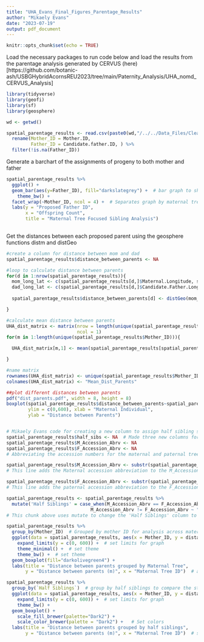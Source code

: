 ```yaml
---
title: "UHA_Evans_Final_Figures_Parentage_Results"
author: "Mikaely Evans"
date: "2023-07-19"
output: pdf_document
---
```


```r
knitr::opts_chunk$set(echo = TRUE)
```

Load the necessary packages to run code below and load the results from the parentage analysis generated by CERVUS (here)[https://github.com/botanic-ash/USBGHybridAcornsREU2023/tree/main/Paternity_Analysis/UHA_nomd_CERVUS_Analysis]
```r
library(tidyverse)
library(geofi)
library(sf)
library(geosphere)

wd <- getwd()

spatial_parentage_results <- read.csv(paste0(wd,"/../../Data_Files/Clean_Data_Files/Clean_csv/UHA_full_parentage.csv")) %>%
  rename(Mother_ID = Mother.ID, 
         Father_ID = Candidate.father.ID, ) %>%
  filter(!is.na(Father_ID))
```


Generate a barchart of the assignments of progeny to both mother and father
```r
spatial_parentage_results %>%
  ggplot() +
  geom_bar(aes(y=Father_ID), fill="darkslategrey") +  # bar graph to show offspring by father
    theme_bw() +
  facet_wrap(~Mother_ID, ncol = 4) +  # Separates graph by maternal tree
  labs(y = "Proposed Father ID",
       x = "Offspring Count",
       title = "Maternal Tree Focused Sibling Analysis")
  
```

Get the distances between each proposed parent using the geosphere functions distm and distGeo
```r
#create a column for distance between mom and dad 
spatial_parentage_results$distance_between_parents <- NA

#loop to calculate distance between parents
for(d in 1:nrow(spatial_parentage_results)){
  mom_long_lat <- c(spatial_parentage_results[d,]$Maternal.Longitude, spatial_parentage_results[d,]$Maternal.Latitude)
  dad_long_lat <- c(spatial_parentage_results[d,]$Candidate.Father.Longitude, spatial_parentage_results[d,]$Candidate.Father.Latitude)
  
  spatial_parentage_results$distance_between_parents[d] <- distGeo(mom_long_lat,dad_long_lat) 

}

#calculate mean distance between parents 
UHA_dist_matrix <- matrix(nrow = length(unique(spatial_parentage_results$Mother_ID)),
                          ncol = 1)
for(m in 1:length(unique(spatial_parentage_results$Mother_ID))){

  UHA_dist_matrix[m,1] <- mean(spatial_parentage_results[spatial_parentage_results$Mother_ID == unique(spatial_parentage_results$Mother_ID)[[m]],][,15])

}

#name matrix 
rownames(UHA_dist_matrix) <- unique(spatial_parentage_results$Mother_ID)
colnames(UHA_dist_matrix) <- "Mean_Dist_Parents"

##plot different distances between parents 
pdf("dist_parents.pdf", width = 8, height = 8)
boxplot(spatial_parentage_results$distance_between_parents~spatial_parentage_results$Mother_ID,
        ylim = c(0,600), xlab = "Maternal Individual",
        ylab = "Distance between Parents")


# Mikaely Evans code for creating a new column to assign half sibling status to all the offspring
spatial_parentage_results$half_sibs <- NA  # Made three new columns for this analysis
spatial_parentage_results$M_Accession_Abrv <- NA  
spatial_parentage_results$F_Accession_Abrv <- NA
# Abbreviating the accession numbers for the maternal and paternal trees was necessary to assign half sibling status because it is only necessary to look at the first 6 characters in the accession number to know if the trees came from the same lineage.

spatial_parentage_results$M_Accession_Abrv <- substr(spatial_parentage_results$Mother_Accession, 0, 6)
# This line adds the Maternal accession abbreviation to the M_Accession_Abrv column

spatial_parentage_results$F_Accession_Abrv <- substr(spatial_parentage_results$Candidate_Father_Accesion, 0, 6)
# This line adds the paternal accession abbreviation to the F_Accession_Abrv column

spatial_parentage_results <- spatial_parentage_results %>%
  mutate('Half Siblings' = case_when(M_Accession_Abrv == F_Accession_Abrv ~ "Mating with half siblings",
                               M_Accession_Abrv != F_Accession_Abrv ~ "Not mating with half siblings"))
# This chunk above uses mutate to change the 'Half Siblings' column to represent the cases when the maternal accession and paternal accession match, and when they don't. They are represented by short phrases that are easier for readers to understand when they are graphed below.

```

```r
spatial_parentage_results %>%
  group_by(Mother_ID)  # Grouped by mother ID for analysis across maternal tree
  ggplot(data = spatial_parentage_results, aes(x = Mother_ID, y = distance_between_parents)) +
    expand_limits(y = c(0, 600)) +  # set limits for graph
    theme_minimal() +  # set theme
    theme_bw() +  # set theme
  geom_boxplot(fill="darkolivegreen4") +
  labs(title = "Distance between parents grouped by Maternal Tree",
       y = "Distance between parents (m)", x = "Maternal Tree ID")  # add labels
```


```r
spatial_parentage_results %>%
  group_by(`Half Siblings`)  # group by half siblings to compare the status
  ggplot(data = spatial_parentage_results, aes(x = Mother_ID, y = distance_between_parents,  fill=`Half Siblings`, col = `Half Siblings`)) +  # color and fill by half siblings so you can see the maternal trees who did and didn't mate with half siblings
    expand_limits(y = c(0, 600)) +  # set limits for graph
    theme_bw() +
  geom_boxplot() +
    scale_fill_brewer(palette="Dark2") +
    scale_color_brewer(palette = "Dark2") +   # Set colors
  labs(title = "Distance between parents grouped by half siblings",
       y = "Distance between parents (m)", x = "Maternal Tree ID")  # set labels
```



